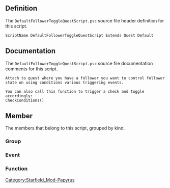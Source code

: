 {{Script_Object_Summary
| title = DefaultFollowerToggleQuestScript
| name = [[SFM:Script-DefaultFollowerToggleQuestScript|DefaultFollowerToggleQuestScript]]
| extends = [[SFM:Script-Quest|Quest]] → [[SFM:Script-Form|Form]] → [[SFM:Script-ScriptObject|ScriptObject]]
| flags = Default
}}


== Definition ==
The <code>DefaultFollowerToggleQuestScript.psc</code> source file header definition for this script.

<source lang="papyrus">
ScriptName DefaultFollowerToggleQuestScript Extends Quest Default
</source>


== Documentation ==
The <code>DefaultFollowerToggleQuestScript.psc</code> source file documentation comments for this script.

<source>
Attach to quest where you have a follower you want to control follower state on using conditions various triggering events.

You can also call this function to trigger a check and toggle accordingly:
CheckConditions()
</source>


== Member ==
The members that belong to this script, grouped by kind.

=== Group ===
{{Script_Object_Member_Summary
| title = Autofill_Properites
| script = [[SFM:Script-DefaultFollowerToggleQuestScript|DefaultFollowerToggleQuestScript]]
| name = [[SFM:Script-DefaultFollowerToggleQuestScript/Autofill_Properites|Autofill_Properites]]
| kind = Group
}}

{{Script_Object_Member_Summary
| title = Properties
| script = [[SFM:Script-DefaultFollowerToggleQuestScript|DefaultFollowerToggleQuestScript]]
| name = [[SFM:Script-DefaultFollowerToggleQuestScript/Properties|Properties]]
| kind = Group
}}

{{Script_Object_Member_Summary
| title = Debug_Properties
| script = [[SFM:Script-DefaultFollowerToggleQuestScript|DefaultFollowerToggleQuestScript]]
| name = [[SFM:Script-DefaultFollowerToggleQuestScript/Debug_Properties|Debug_Properties]]
| kind = Group
}}

=== Event ===
{{Script_Object_Member_Summary
| title = OnQuestStarted
| script = [[SFM:Script-DefaultFollowerToggleQuestScript|DefaultFollowerToggleQuestScript]]
| name = [[SFM:Script-DefaultFollowerToggleQuestScript/OnQuestStarted|OnQuestStarted]]
| kind = Event
}}

{{Script_Object_Member_Summary
| title = OnStageSet
| script = [[SFM:Script-DefaultFollowerToggleQuestScript|DefaultFollowerToggleQuestScript]]
| name = [[SFM:Script-DefaultFollowerToggleQuestScript/OnStageSet|OnStageSet]]
| kind = Event
| parameters = int auiStageID, int auiItemID
}}

=== Function ===
{{Script_Object_Member_Summary
| title = CheckConditionsIfPlayer
| script = [[SFM:Script-DefaultFollowerToggleQuestScript|DefaultFollowerToggleQuestScript]]
| name = [[SFM:Script-DefaultFollowerToggleQuestScript/CheckConditionsIfPlayer|CheckConditionsIfPlayer]]
| kind = Function
| parameters = ReferenceAlias akSender, ObjectReference akActionRef
}}

{{Script_Object_Member_Summary
| title = CheckConditions
| script = [[SFM:Script-DefaultFollowerToggleQuestScript|DefaultFollowerToggleQuestScript]]
| name = [[SFM:Script-DefaultFollowerToggleQuestScript/CheckConditions|CheckConditions]]
| kind = Function
| parameters = ObjectReference TargetRef = none
}}


[[Category:Starfield_Mod-Papyrus]]
